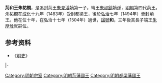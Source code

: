 '''荊和王朱祐橺'''{{BD|1471年||1504年|catIdx=Z朱}}，是追封荊王[[朱見溥|朱見溥]]嫡第一子，靖王[[朱祁鎬|朱祁鎬]]嫡孫，[[明朝|明朝]]第四代荊王。朱祐橺在[[成化|成化]]十九年（1483年）受封都梁王，後於[[弘治|弘治]]七年（1494年）晉封荊王。他在位十年，在弘治十七年（1504年）過世，[[諡號|諡號]]'''和'''，三年後其長子端王[[朱厚烇|朱厚烇]]就嗣位。

==参考资料==
*《[[明史|明史]]》

{{s-start}}
{{s-bef|before=父悼惠王[[朱見溥|朱見溥]]}}
{{s-ttl|title=[[明朝藩王列表_(荊王系)#都梁國|明都梁國國王]]|years=1483年—1494年}}
{{s-none|無|晉封荊王，封國廢除}}
|- 
{{s-bef|before=伯父[[朱見潚|朱見潚]]}}
{{s-ttl|title=[[明朝藩王列表_(荊王系)|明荊國國王]]|years=1494年－1504年}}
{{s-aft|after=子端王[[朱厚烇|朱厚烇]]}}
{{end}}

[[Category:明朝宗室|Category:明朝宗室]]
[[Category:明朝荊藩國王|Category:明朝荊藩國王]]
[[Category:明朝都梁藩國王|Category:明朝都梁藩國王]]